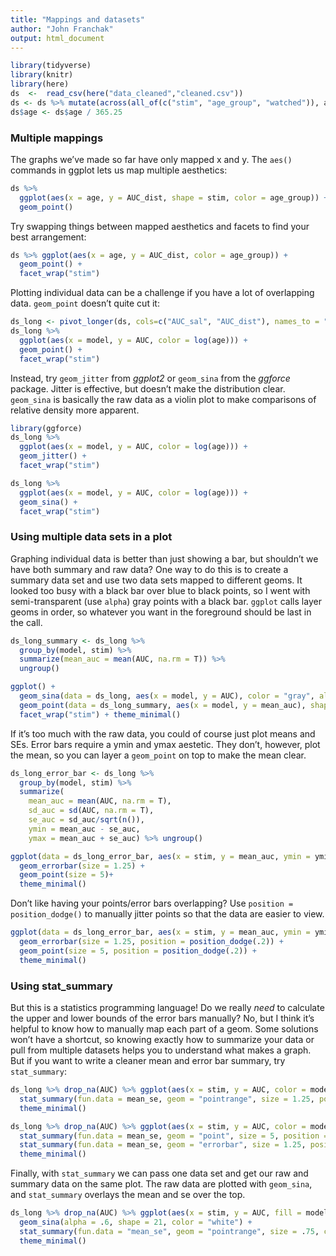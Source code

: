 ```yaml
---
title: "Mappings and datasets"
author: "John Franchak"
output: html_document
---
```


```r
library(tidyverse)
library(knitr)
library(here)
ds  <-  read_csv(here("data_cleaned","cleaned.csv"))
ds <- ds %>% mutate(across(all_of(c("stim", "age_group", "watched")), as_factor))
ds$age <- ds$age / 365.25
```

### Multiple mappings

The graphs we've made so far have only mapped x and y. The `aes()` commands in ggplot lets us map multiple aesthetics:
```r
ds %>% 
  ggplot(aes(x = age, y = AUC_dist, shape = stim, color = age_group)) + 
  geom_point()
```

Try swapping things between mapped aesthetics and facets to find your best arrangement:
```r
ds %>% ggplot(aes(x = age, y = AUC_dist, color = age_group)) + 
  geom_point() + 
  facet_wrap("stim")
```

Plotting individual data can be a challenge if you have a lot of overlapping data. `geom_point` doesn't quite cut it:
```r
ds_long <- pivot_longer(ds, cols=c("AUC_sal", "AUC_dist"), names_to = "model", values_to = "AUC")
ds_long %>% 
  ggplot(aes(x = model, y = AUC, color = log(age))) + 
  geom_point() + 
  facet_wrap("stim")
```

Instead, try `geom_jitter` from *ggplot2* or `geom_sina` from the *ggforce* package. Jitter is effective, but doesn't make the distribution clear. `geom_sina` is basically the raw data as a violin plot to make comparisons of relative density more apparent.
```r
library(ggforce)
ds_long %>% 
  ggplot(aes(x = model, y = AUC, color = log(age))) + 
  geom_jitter() + 
  facet_wrap("stim")

ds_long %>% 
  ggplot(aes(x = model, y = AUC, color = log(age))) + 
  geom_sina() + 
  facet_wrap("stim")

```

### Using multiple data sets in a plot

Graphing individual data is better than just showing a bar, but shouldn't we have both summary and raw data? One way to do this is to create a summary data set and use two data sets mapped to different geoms. It looked too busy with a black bar over blue to black points, so I went with semi-transparent (use `alpha`) gray points with a black bar. `ggplot` calls layer geoms in order, so whatever you want in the foreground should be last in the call.

```r
ds_long_summary <- ds_long %>% 
  group_by(model, stim) %>% 
  summarize(mean_auc = mean(AUC, na.rm = T)) %>% 
  ungroup()

ggplot() + 
  geom_sina(data = ds_long, aes(x = model, y = AUC), color = "gray", alpha = .7) + 
  geom_point(data = ds_long_summary, aes(x = model, y = mean_auc), shape = "—", size = 10) +
  facet_wrap("stim") + theme_minimal()
```

If it's too much with the raw data, you could of course just plot means and SEs. Error bars require a ymin and ymax aestetic. They don't, however, plot the mean, so you can layer a `geom_point` on top to make the mean clear. 

```r
ds_long_error_bar <- ds_long %>% 
  group_by(model, stim) %>% 
  summarize(
    mean_auc = mean(AUC, na.rm = T), 
    sd_auc = sd(AUC, na.rm = T), 
    se_auc = sd_auc/sqrt(n()),
    ymin = mean_auc - se_auc,
    ymax = mean_auc + se_auc) %>% ungroup()

ggplot(data = ds_long_error_bar, aes(x = stim, y = mean_auc, ymin = ymin, ymax = ymax, color = model)) + 
  geom_errorbar(size = 1.25) +
  geom_point(size = 5)+
  theme_minimal()
```

Don't like having your points/error bars overlapping? Use `position = position_dodge()` to manually jitter points so that the data are easier to view. 
```r
ggplot(data = ds_long_error_bar, aes(x = stim, y = mean_auc, ymin = ymin, ymax = ymax, color = model)) + 
  geom_errorbar(size = 1.25, position = position_dodge(.2)) +
  geom_point(size = 5, position = position_dodge(.2)) +
  theme_minimal()
```


### Using stat_summary 

But this is a statistics programming language! Do we really *need* to calculate the upper and lower bounds of the error bars manually? No, but I think it's helpful to know how to manually map each part of a geom. Some solutions won't have a shortcut, so knowing exactly how to summarize your data or pull from multiple datasets helps you to understand what makes a graph. But if you want to write a cleaner mean and error bar summary, try `stat_summary`:

```r
ds_long %>% drop_na(AUC) %>% ggplot(aes(x = stim, y = AUC, color = model)) + 
  stat_summary(fun.data = mean_se, geom = "pointrange", size = 1.25, position = position_dodge(.2)) +
  theme_minimal()

ds_long %>% drop_na(AUC) %>% ggplot(aes(x = stim, y = AUC, color = model)) + 
  stat_summary(fun.data = mean_se, geom = "point", size = 5, position = position_dodge(.2)) +
  stat_summary(fun.data = mean_se, geom = "errorbar", size = 1.25, position = position_dodge(.2)) +
  theme_minimal()
```

Finally, with `stat_summary` we can pass one data set and get our raw and summary data on the same plot. The raw data are plotted with `geom_sina`, and `stat_summary` overlays the mean and se over the top.
```r
ds_long %>% drop_na(AUC) %>% ggplot(aes(x = stim, y = AUC, fill = model)) + 
  geom_sina(alpha = .6, shape = 21, color = "white") + 
  stat_summary(fun.data = "mean_se", geom = "pointrange", size = .75, color = "black", shape = 23, position = position_dodge(.9)) +
  theme_minimal()
```

